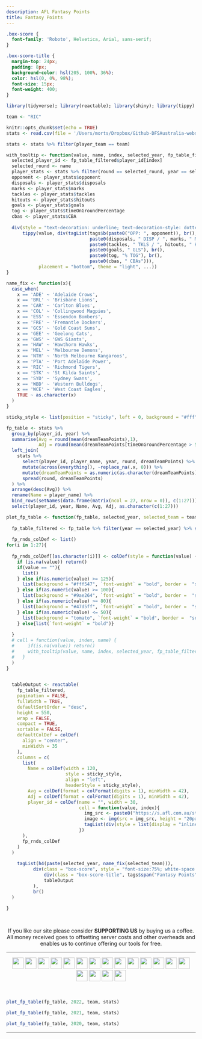 ```yaml
---
description: AFL Fantasy Points
title: Fantasy Points
---
```


```css
.box-score {
  font-family: 'Roboto', Helvetica, Arial, sans-serif;
}

.box-score-title {
  margin-top: 24px;
  padding: 8px;
  background-color: hsl(205, 100%, 36%);
  color: hsl(0, 0%, 98%);
  font-size: 15px;
  font-weight: 400;
}

```

```r
library(tidyverse); library(reactable); library(shiny); library(tippy)

team <- "RIC"

knitr::opts_chunk$set(echo = TRUE)
stats <- read.csv(file = '/Users/morts/Dropbox/Github-DFSAustralia-website/database/database-files/afl-database-2022.csv', stringsAsFactors = FALSE)

stats <- stats %>% filter(player_team == team)

with_tooltip <- function(value, name, index, selected_year, fp_table_filtered, stats, ...) {
  selected_player_id <- fp_table_filtered$player_id[index]
  selected_round <- name
  player_stats <- stats %>% filter(round == selected_round, year == selected_year, player_id == selected_player_id)
  opponent <- player_stats$opponent
  disposals <- player_stats$disposals
  marks <- player_stats$marks
  tackles <- player_stats$tackles
  hitouts <- player_stats$hitouts
  goals <- player_stats$goals
  tog <- player_stats$timeOnGroundPercentage
  cbas <- player_stats$CBA
  
  div(style = "text-decoration: underline; text-decoration-style: dotted; cursor: cursor",
      tippy(value, div(tagList(tags$b(paste0("OPP: ", opponent)), br(),
                               paste0(disposals, " DISP / ", marks, " MKS"), br(),
                               paste0(tackles, " TKLS / ", hitouts, " HOS"), br(),
                               paste0(goals, " GLS"), br(),
                               paste0(tog, "% TOG"), br(),
                               paste0(cbas, " CBAs"))), 
            placement = "bottom", theme = "light", ...))
}

name_fix <- function(x){
  case_when(
    x == 'ADE' ~ 'Adelaide Crows',
    x == 'BRL' ~ 'Brisbane Lions',
    x == 'CAR' ~ 'Carlton Blues',
    x == 'COL' ~ 'Collingwood Magpies',
    x == 'ESS' ~ 'Essendon Bombers',
    x == 'FRE' ~ 'Fremantle Dockers',
    x == 'GCS' ~ 'Gold Coast Suns',
    x == 'GEE' ~ 'Geelong Cats',
    x == 'GWS' ~ 'GWS Giants',  
    x == 'HAW' ~ 'Hawthorn Hawks',
    x == 'MEL' ~ 'Melbourne Demons',
    x == 'NTH' ~ 'North Melbourne Kangaroos',
    x == 'PTA' ~ 'Port Adelaide Power',
    x == 'RIC' ~ 'Richmond Tigers',
    x == 'STK' ~ 'St Kilda Saints',
    x == 'SYD' ~ 'Sydney Swans',
    x == 'WBD' ~ 'Western Bulldogs',
    x == 'WCE' ~ 'West Coast Eagles',
    TRUE ~ as.character(x)
  )
}

sticky_style <- list(position = "sticky", left = 0, background = "#fff", zIndex = 1, borderRight = "1px solid #eee")

fp_table <- stats %>%
  group_by(player_id, year) %>%
  summarise(Avg = round(mean(dreamTeamPoints),1),
            Adj = round(mean(dreamTeamPoints[timeOnGroundPercentage > 50]),1)) %>%
  left_join(
    stats %>%
      select(player_id, player_name, year, round, dreamTeamPoints) %>%
      mutate(across(everything(), ~replace_na(.x, 0))) %>%
      mutate(dreamTeamPoints = as.numeric(as.character(dreamTeamPoints))) %>%
      spread(round, dreamTeamPoints)
  ) %>%
  arrange(desc(Avg)) %>%
  rename(Name = player_name) %>%
  bind_rows(setNames(data.frame(matrix(ncol = 27, nrow = 0)), c(1:27))) %>%
  select(player_id, year, Name, Avg, Adj, as.character(c(1:27)))

plot_fp_table <- function(fp_table, selected_year, selected_team = team, stats){
  
  fp_table_filtered <- fp_table %>% filter(year == selected_year) %>% select(- year)
  
  fp_rnds_colDef <- list()
for(i in 1:27){
  
  fp_rnds_colDef[[as.character(i)]] <- colDef(style = function(value) {
    if (is.na(value)) return()
    if(value == ""){
      list()
    } else if(as.numeric(value) >= 125){
      list(background = "#fff547", `font-weight` = "bold", border =  "solid 1px", `border-color` = "white")
    } else if(as.numeric(value) >= 100){
      list(background = "#9ae264", `font-weight` = "bold", border =  "solid 1px", `border-color` = "white")
    } else if(as.numeric(value) >= 80){
      list(background = "#47d5ff", `font-weight` = "bold", border =  "solid 1px", `border-color` = "white")
    } else if(as.numeric(value) <= 50){
      list(background = "tomato", `font-weight` = "bold", border =  "solid 1px", `border-color` = "white", color = "white")
    } else{list(`font-weight` = "bold")}
    
  }
  # cell = function(value, index, name) {
  #     if(is.na(value)) return()
  #     with_tooltip(value, name, index, selected_year, fp_table_filtered, stats)
  #   }
  )
}

  
  tableOutput <- reactable(
    fp_table_filtered,
    pagination = FALSE,
    fullWidth = TRUE,
    defaultSortOrder = "desc",
    height = 550,
    wrap = FALSE,
    compact = TRUE,
    sortable = FALSE,
    defaultColDef = colDef(
      align = "center",
      minWidth = 35
    ),
    columns = c(
      list(
        Name = colDef(width = 120, 
                      style = sticky_style, 
                      align = "left",
                      headerStyle = sticky_style),
        Avg = colDef(format = colFormat(digits = 1), minWidth = 42),
        Adj = colDef(format = colFormat(digits = 1), minWidth = 42),
        player_id = colDef(name = "", width = 30,
                           cell = function(value, index){
                             img_src <- paste0("https://s.afl.com.au/staticfile/AFL%20Tenant/AFL/Players/ChampIDImages/XLarge2022/", sub("CD_I", "", value), ".png?i10c=img.resize(width:108)")
                             image <- img(src = img_src, height = "20px", alt = "")
                             tagList(div(style = list(display = "inline-block", width = "30px"), image))
                           })
      ),
      fp_rnds_colDef
    )
  )
  
    tagList(h4(paste(selected_year, name_fix(selected_team))),
          div(class = "box-score", style = "font-size:75%; white-space:nowrap",
              div(class = "box-score-title", tags$span("Fantasy Points")),
              tableOutput
          ),
          br()
  )
  
}

  

```

<center>
If you like our site please consider **SUPPORTING US** by buying us a coffee. All money received goes to offsetting server costs and other overheads and enables us to continue offering our tools for free.

<script type='text/javascript' src='https://storage.ko-fi.com/cdn/widget/Widget_2.js'></script><script type='text/javascript'>kofiwidget2.init('Shout us a Coffee', '#29abe0', 'E1E8C5INN');kofiwidget2.draw();</script> 
</center>

---

<p align="center">
[![](https://www.zerohanger.com/images/team-flags/adelaide-crows.png){height=30px style="margin-bottom: 3px"}](https://www.dfsaustralia.com/afl-fantasy-points-ade/) [![](https://www.zerohanger.com/images/team-flags/brisbane-lions.png){height=30px style="margin-bottom: 3px"}](https://www.dfsaustralia.com/afl-fantasy-points-brl/) [![](https://www.zerohanger.com/images/team-flags/carlton-blues.png){height=30px style="margin-bottom: 3px"}](https://www.dfsaustralia.com/afl-fantasy-points-car/) [![](https://www.zerohanger.com/images/team-flags/collingwood-magpies.png){height=30px style="margin-bottom: 3px"}](https://www.dfsaustralia.com/afl-fantasy-points-col/) [![](https://www.zerohanger.com/images/team-flags/essendon-bombers.png){height=30px style="margin-bottom: 3px"}](https://www.dfsaustralia.com/afl-fantasy-points-ess/) [![](https://www.zerohanger.com/images/team-flags/fremantle-dockers.png){height=30px style="margin-bottom: 3px"}](https://www.dfsaustralia.com/afl-fantasy-points-fre/) [![](https://www.zerohanger.com/images/team-flags/gold-coast-suns.png){height=30px style="margin-bottom: 3px"}](https://www.dfsaustralia.com/afl-fantasy-points-gcs/) [![](https://www.zerohanger.com/images/team-flags/geelong-cats.png){height=30px style="margin-bottom: 3px"}](https://www.dfsaustralia.com/afl-fantasy-points-gee/) [![](https://www.zerohanger.com/images/team-flags/gws-giants.png){height=30px style="margin-bottom: 3px"}](https://www.dfsaustralia.com/afl-fantasy-points-gws/) [![](https://www.zerohanger.com/images/team-flags/hawthorn-hawks.png){height=30px style="margin-bottom: 3px"}](https://www.dfsaustralia.com/afl-fantasy-points-haw/) [![](https://www.zerohanger.com/images/team-flags/melbourne-demons.png){height=30px style="margin-bottom: 3px"}](https://www.dfsaustralia.com/afl-fantasy-points-mel/) [![](https://www.zerohanger.com/images/team-flags/north-melbourne-kangaroos.png){height=30px style="margin-bottom: 3px"}](https://www.dfsaustralia.com/afl-fantasy-points-nth/) [![](https://www.zerohanger.com/images/team-flags/port-adelaide-power.png){height=30px style="margin-bottom: 3px"}](https://www.dfsaustralia.com/afl-fantasy-points-pta/) [![](https://www.zerohanger.com/images/team-flags/richmond-tigers.png){height=30px style="margin-bottom: 3px"}](https://www.dfsaustralia.com/afl-fantasy-points-ric/) [![](https://www.zerohanger.com/images/team-flags/st-kilda-saints.png){height=30px style="margin-bottom: 3px"}](https://www.dfsaustralia.com/afl-fantasy-points-stk/) [![](https://www.zerohanger.com/images/team-flags/sydney-swans.png){height=30px style="margin-bottom: 3px"}](https://www.dfsaustralia.com/afl-fantasy-points-syd/) [![](https://www.zerohanger.com/images/team-flags/western-bulldogs.png){height=30px style="margin-bottom: 3px"}](https://www.dfsaustralia.com/afl-fantasy-points-wbd/) [![](https://www.zerohanger.com/images/team-flags/west-coast-eagles.png){height=30px style="margin-bottom: 3px"}](https://www.dfsaustralia.com/afl-fantasy-points-wce/)
</p>

<br />

```r
plot_fp_table(fp_table, 2022, team, stats)
```

```r
plot_fp_table(fp_table, 2021, team, stats)
```

```r
plot_fp_table(fp_table, 2020, team, stats)
```

---

